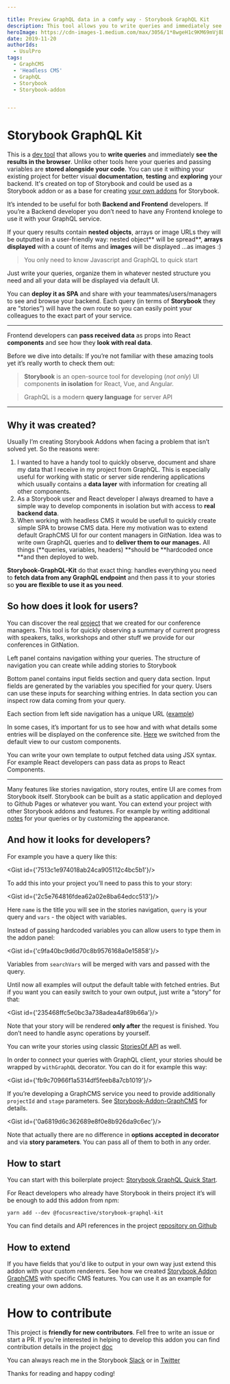 ```yaml
---

title: Preview GraphQL data in a comfy way - Storybook GraphQL Kit
description: This tool allows you to write queries and immediately see the results in the browser. All your queries and variables are stored alongside your code. You can reuse queries from your existing project for better visual documentation, testing and exploring your backend.
heroImage: https://cdn-images-1.medium.com/max/3056/1*8wgeH1c9KM69mVj8DyV-GQ.png
date: 2019-11-20
authorIds:
  - UsulPro
tags:
  - GraphCMS
  - 'Headless CMS'
  - GraphQL
  - Storybook
  - Storybook-addon


---
```


# Storybook GraphQL Kit

This is a [dev tool](https://github.com/focusreactive/storybook-graphql-kit) that allows you to **write queries** and immediately **see the results in the browser**. Unlike other tools here your queries and passing variables are **stored alongside your code**. You can use it withing your existing project for better visual **documentation**, **testing** and **exploring** your backend. It's created on top of Storybook and could be used as a Storybook addon or as a base for creating [your own addons](https://github.com/focusreactive/storybook-graphql-kit#authoring-own-addons-based-on-storybook-graphql-kit) for Storybook.

It’s intended to be useful for both **Backend and Frontend** developers. If you’re a Backend developer you don’t need to have any Frontend knolege to use it with your GraphQL service.

<ImageBlock src="https://cdn-images-1.medium.com/max/3832/1*HdjB0ioTgNfNXReg2Hc6Ow.gif" alt="writing graphql queries${full-width,clickable}"/>

If your query results contain **nested objects**, arrays or image URLs they will be outputted in a user-friendly way: nested object** will be spread**, **arrays displayed** with a count of items and **images** will be displayed …as images :)

> You only need to know Javascript and GraphQL to quick start

Just write your queries, organize them in whatever nested structure you need and all your data will be displayed via default UI.

You can **deploy it as SPA** and share with your teammates/users/managers to see and browse your backend. Each query (in terms of **Storybook** they are “stories”) will have the own route so you can easily point your colleagues to the exact part of your service.

---

Frontend developers can **pass received data** as props into React **components** and see how they **look with real data**.

Before we dive into details: If you’re not familiar with these amazing tools yet it’s really worth to check them out:




<ImageBlock src="https://cdn-images-1.medium.com/max/300/1*6oPrHfFukKwkXpavhriSKQ.png" alt="Storybook${small,centered}"/>

> **Storybook** is an open-source tool for developing (_not only_) UI components **in isolation** for React, Vue, and Angular.

<ImageBlock src="https://cdn-images-1.medium.com/max/300/1*u0Fm8eWbobhvjUXdLYHIAw.png" alt="GraphQL${small,centered}"/>

> GraphQL is a modern **query language** for server API


---

## Why it was created?

Usually I’m creating Storybook Addons when facing a problem that isn’t solved yet. So the reasons were:

 1. I wanted to have a handy tool to quickly observe, document and share my data that I receive in my project from GraphQL. This is especially useful for working with static or server side rendering applications which usually contains a **data layer** with information for creating all other components.
 2. As a Storybook user and React developer I always dreamed to have a simple way to develop components in isolation but with access to **real backend data**.
 3. When working with headless CMS it would be usefull to quickly create simple SPA to browse CMS data. Here my motivation was to extend default GraphCMS UI for our content managers in GitNation. Idea was to write own GraphQL queries and to **deliver them to our manages.** All things (**queries, variables, headers) **should be **hardcoded once **and then deployed to web.

**Storybook-GraphQL-Kit** do that exact thing: handles everything you need to **fetch data from any GraphQL endpoint** and then pass it to your stories so **you are flexible to use it as you need**.


## So how does it look for users?

You can discover the real [project](https://focusreactive.github.io/storybook-graphql-kit/?path=/story/speakers--rdb) that we created for our conference managers. This tool is for quickly observing a summary of current progress with speakers, talks, workshops and other stuff we provide for our conferences in GitNation.

<ImageBlock src="https://raw.githubusercontent.com/focusreactive/storybook-graphql-kit/master/docs/screenshot-example2.png" alt="writing graphql queries${full-width}"/>

Left panel contains navigation withing your queries. The structure of navigation you can create while adding stories to Storybook

Bottom panel contains input fields section and query data section. Input fields are generated by the variables you specified for your query. Users can use these inputs for searching withing entries. In data section you can inspect row data coming from your query.

<ImageBlock src="https://raw.githubusercontent.com/focusreactive/storybook-graphql-kit/master/docs/screenshot-example3.png" alt="writing graphql queries${full-width}"/>


Each section from left side navigation has a unique URL ([example](https://focusreactive.github.io/storybook-graphql-kit/?path=/story/events-react-amsterdam--pages))

In some cases, it’s important for us to see how and with what details some entries will be displayed on the conference site. [Here](https://focusreactive.github.io/storybook-graphql-kit/?path=/story/with-react-components--ram) we switched from the default view to our custom components.

<ImageBlock src="https://cdn-images-1.medium.com/max/3056/1*8wgeH1c9KM69mVj8DyV-GQ.png" alt="writing graphql queries${full-width}"/>


You can write your own template to output fetched data using JSX syntax. For example React developers can pass data as props to React Components.

---

Many features like stories navigation, story routes, entire UI are comes from Storybook itself. Storybook can be built as a static application and deployed to Github Pages or whatever you want. You can extend your project with other Storybook addons and features. For example by writing additional [notes](https://github.com/storybookjs/storybook/tree/master/addons/notes) for your queries or by customizing the appearance.

## **And how it looks for developers?**

For example you have a query like this:

<Gist id={'7513c1e974018ab24ca905112c4bc5b1'}/>


To add this into your project you’ll need to pass this to your story:

<Gist id={'2c5e764816fdea62a02e8ba64edcc513'}/>

Here `name` is the title you will see in the stories navigation, `query` is your query and `vars` - the object with variables.

Instead of passing hardcoded variables you can allow users to type them in the addon panel:

<Gist id={'c9fa40bc9d6d70c8b9576168a0e15858'}/>

Variables from `searchVars` will be merged with vars and passed with the query.

Until now all examples will output the default table with fetched entries. But if you want you can easily switch to your own output, just write a “story” for that:

<Gist id={'235468ffc5e0bc3a738adea4af89b66a'}/>

Note that your story will be rendered **only after** the request is finished. You don’t need to handle async operations by yourself.

You can write your stories using classic [StoriesOf API](https://storybook.js.org/docs/formats/storiesof-api/) as well.

In order to connect your queries with GraphQL client, your stories should be wrapped by `withGraphQL` decorator. You can do it for example this way:

<Gist id={'fb9c70966f1a5314df5feeb8a7cb1019'}/>

If you’re developing a GraphCMS service you need to provide additionally `projectId` and `stage` parameters. See [Storybook-Addon-GraphCMS](https://github.com/focusreactive/storybook-graphql-kit-graphcms) for details.

<Gist id={'0a6819d6c362689e8f0e8b926da9c6ec'}/>

Note that actually there are no difference in **options accepted in decorator** and via **story parameters**. You can pass all of them to both in any order.

## How to start

You can start with this boilerplate project: [Storybook GraphQL Quick Start](https://github.com/focusreactive/storybook-graphql-quick-start).

For React developers who already have Storybook in theirs project it’s will be enough to add this addon from npm:

```shell
yarn add --dev @focusreactive/storybook-graphql-kit
```

You can find details and API references in the project [repository on Github](https://github.com/focusreactive/storybook-graphql-kit)

## How to extend

If you have fields that you'd like to output in your own way just extend this addon with your custom renderers. See how we created [Storybook Addon GraphCMS](https://github.com/focusreactive/storybook-graphql-kit-graphcms) with specific CMS features. You can use it as an example for creating your own addons.

# How to contribute

This project is **friendly for new contributors**. Fell free to write an issue or start a PR. If you're interested in helping to develop this addon you can find contribution details in the project [doc](https://github.com/focusreactive/storybook-graphql-kit#contributing)

You can always reach me in the Storybook [Slack](https://now-examples-slackin-rrirkqohko.now.sh/) or in [Twitter](https://twitter.com/UsulPro)

Thanks for reading and happy coding!
